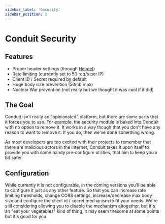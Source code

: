 ```yaml
---
sidebar_label: 'Security'
sidebar_position: 5
---
```


# Conduit Security

## Features

- Proper header settings (through [Helmet](https://helmetjs.github.io/))
- Rate limiting (currently set to 50 req/s per IP)
- Client ID / Secret required by default
- Huge body size prevention (50mb max)
- Nuclear War prevention (not really but we thought it was cool if it did)

## The Goal
Conduit isn't really an "opinionated" platform, but there are some parts that it forces you to use. For example,
the security module is baked into Conduit with no option to remove it. It works in a way though that you don't have
any reason to want to remove it. If you do, then we've done something wrong.

As most developers are too excited with their projects to remember that there are malicious actors in the internet,
Conduit takes it upon itself to provide you with some handy pre-configure utilities, that aim to keep you a bit safer.

## Configuration
While currently it is not configurable, in the coming versions you'll be able to configure it just as any other feature.
So that you can increase rate limiting thresholds, change CORS settings, increase/decrease max body size and configure
the client id / secret mechanism to fit your needs. We're still considering allowing you to disable the mechanism altogether,
but it's an "eat your vegetables" kind of thing, it may seem tiresome at some points but it's good for you.
